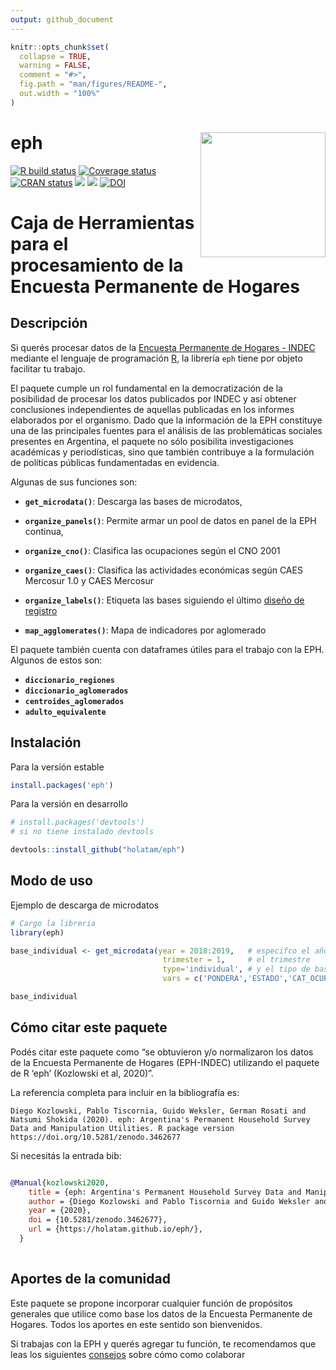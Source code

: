 ```yaml
---
output: github_document
---
```


<!-- README.md is generated from README.Rmd. Please edit that file -->

```r
knitr::opts_chunk$set(
  collapse = TRUE,
  warning = FALSE,
  comment = "#>",
  fig.path = "man/figures/README-",
  out.width = "100%"
)
```

# eph <img src='man/figures/logo.png' align="right" height="200" style="float:right; height:200px;" />

<!-- badges: start -->
[![R build status](https://github.com/holatam/eph/workflows/R-CMD-check/badge.svg)](https://github.com/holatam/eph/actions)
[![Coverage
status](https://codecov.io/gh/holatam/eph/branch/master/graph/badge.svg)](https://app.codecov.io/gh/holatam/eph?branch=master)
[![CRAN status](https://www.r-pkg.org/badges/version/eph)](https://cran.r-project.org/package=eph)
[![](http://cranlogs.r-pkg.org/badges/grand-total/eph?color=blue)](https://cran.r-project.org/package=eph)
[![](http://cranlogs.r-pkg.org/badges/last-month/eph?color=blue)](https://cran.r-project.org/package=eph)
[![DOI](https://zenodo.org/badge/142294444.svg)](https://zenodo.org/badge/latestdoi/142294444)


<!-- badges: end -->

# Caja de Herramientas para el procesamiento de la Encuesta Permanente de Hogares

## Descripción

Si querés procesar datos de la [Encuesta Permanente de Hogares - INDEC](https://www.indec.gob.ar/bases-de-datos.asp)  mediante el lenguaje de programación [R](https://www.r-project.org/), la librería `eph` tiene por objeto facilitar tu trabajo.

El paquete cumple un rol fundamental en la democratización de la posibilidad de procesar los datos publicados por INDEC y así obtener conclusiones independientes de aquellas publicadas en los informes elaborados por el organismo. Dado que la información de la EPH constituye una de las principales fuentes para el análisis de las problemáticas sociales presentes en Argentina, el paquete no sólo posibilita investigaciones académicas y periodísticas, sino que también contribuye a la formulación de políticas públicas fundamentadas en evidencia.


Algunas de sus funciones son:

- **`get_microdata()`**: Descarga las bases de microdatos,

- **`organize_panels()`**: Permite armar un pool de datos en panel de la EPH continua,

- **`organize_cno()`**: Clasifica las ocupaciones según el CNO 2001

- **`organize_caes()`**: Clasifica las actividades económicas según CAES Mercosur 1.0 y CAES Mercosur

- **`organize_labels()`**: Etiqueta las bases siguiendo el último [diseño de registro](https://www.indec.gob.ar/ftp/cuadros/menusuperior/eph/EPH_registro_t218.pdf)

- **`map_agglomerates()`**: Mapa de indicadores por aglomerado


El paquete también cuenta con dataframes útiles para el trabajo con la EPH. Algunos de estos son:

- **`diccionario_regiones`**
- **`diccionario_aglomerados`**
- **`centroides_aglomerados`**
- **`adulto_equivalente`**

## Instalación


Para la versión estable

```r

install.packages('eph')

```

Para la versión en desarrollo 

```r

# install.packages('devtools') 
# si no tiene instalado devtools

devtools::install_github("holatam/eph")

```

## Modo de uso

Ejemplo de descarga de microdatos

```r

# Cargo la libreria
library(eph)

base_individual <- get_microdata(year = 2018:2019,   # especifco el año
                                  trimester = 1,     # el trimestre
                                  type='individual', # y el tipo de base
                                  vars = c('PONDERA','ESTADO','CAT_OCUP')) # opcionalmente, puedo especificar las variables que deseo utilizar.

base_individual

```

## Cómo citar este paquete

Podés citar este paquete como "se obtuvieron y/o normalizaron los datos de la Encuesta Permanente de Hogares (EPH-INDEC) utilizando el paquete de R 'eph' (Kozlowski et al, 2020)".   
   
La referencia completa para incluir en la bibliografía es:   
   
```
Diego Kozlowski, Pablo Tiscornia, Guido Weksler, German Rosati and Natsumi Shokida (2020). eph: Argentina's Permanent Household Survey Data and Manipulation Utilities. R package version https://doi.org/10.5281/zenodo.3462677
```

Si necesitás la entrada bib: 

```bib

@Manual{kozlowski2020,
    title = {eph: Argentina's Permanent Household Survey Data and Manipulation Utilities},
    author = {Diego Kozlowski and Pablo Tiscornia and Guido Weksler and German Rosati and Natsumi Shokida},
    year = {2020},
    doi = {10.5281/zenodo.3462677},
    url = {https://holatam.github.io/eph/},
  }
  
```


## Aportes de la comunidad

Este paquete se propone incorporar cualquier función de propósitos generales que utilice como base los datos de la Encuesta Permanente de Hogares. Todos los aportes en este sentido son bienvenidos.

Si trabajas con la EPH y querés agregar tu función, te recomendamos que leas los siguientes [consejos](https://github.com/holatam/eph/blob/master/docs/CONTRIBUTING.md) sobre cómo como colaborar
